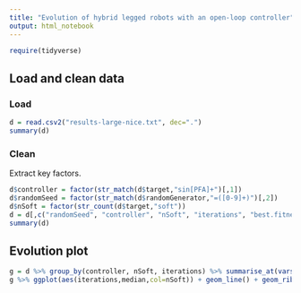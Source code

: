 ```yaml
---
title: "Evolution of hybrid legged robots with an open-loop controller"
output: html_notebook
---
```

```r
require(tidyverse)
```

## Load and clean data

### Load
```r
d = read.csv2("results-large-nice.txt", dec=".")
summary(d)
```

### Clean
Extract key factors.
```r
d$controller = factor(str_match(d$target,"sin[PFA]+")[,1])
d$randomSeed = factor(str_match(d$randomGenerator,"=([0-9]+)")[,2])
d$nSoft = factor(str_count(d$target,"soft"))
d = d[,c("randomSeed", "controller", "nSoft", "iterations", "best.fitness.vx")]
summary(d)
```

## Evolution plot

```r
g = d %>% group_by(controller, nSoft, iterations) %>% summarise_at(vars(best.fitness.vx), list(Q1=~quantile(.,probs=0.25), median=median, Q3=~quantile(.,probs=0.75)))
g %>% ggplot(aes(iterations,median,col=nSoft)) + geom_line() + geom_ribbon(aes(ymin=Q1,ymax=Q3,fill=nSoft),alpha=0.2,color=NA) + facet_grid(.~controller) + theme_light() + scale_color_brewer(palette="Set1") + scale_fill_brewer(palette="Set1")
```